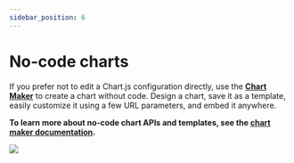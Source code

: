 ```yaml
---
sidebar_position: 6
---
```



# No-code charts

If you prefer not to edit a Chart.js configuration directly, use the **[Chart Maker](https://quickchart.io/chart-maker/)** to create a chart without code. Design a chart, save it as a template, easily customize it using a few URL parameters, and embed it anywhere.

**To learn more about no-code chart APIs and templates, see the [chart maker documentation](TODO).**

<Image
  src={ChartMakerImage}
  caption="Use the no-code chart builder to generate a customized chart API."
/>
